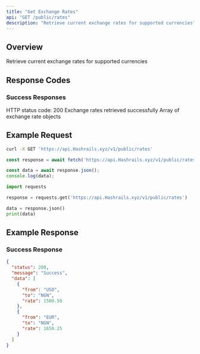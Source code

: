 ```yaml
---
title: "Get Exchange Rates"
api: "GET /public/rates"
description: "Retrieve current exchange rates for supported currencies"
---
```


## Overview

Retrieve current exchange rates for supported currencies

## Response Codes

### Success Responses

<ResponseField name="status" type="number">
  HTTP status code: 200
</ResponseField>

<ResponseField name="message" type="string">
  Exchange rates retrieved successfully
</ResponseField>

<ResponseField name="data" type="array">
  Array of exchange rate objects
</ResponseField>

## Example Request

<CodeGroup>

```bash cURL
curl -X GET 'https://api.Hashrails.xyz/v1/public/rates'
```

```javascript JavaScript
const response = await fetch('https://api.Hashrails.xyz/v1/public/rates');

const data = await response.json();
console.log(data);
```

```python Python
import requests

response = requests.get('https://api.Hashrails.xyz/v1/public/rates')

data = response.json()
print(data)
```

</CodeGroup>

## Example Response

### Success Response

```json
{
  "status": 200,
  "message": "Success",
  "data": [
    {
      "from": "USD",
      "to": "NGN",
      "rate": 1500.50
    },
    {
      "from": "EUR",
      "to": "NGN",
      "rate": 1650.25
    }
  ]
}
```
